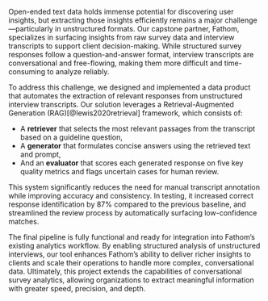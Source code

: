 Open-ended text data holds immense potential for discovering user insights, but extracting those insights efficiently remains a major challenge—particularly in unstructured formats. Our capstone partner, Fathom, specializes in surfacing insights from raw survey data and interview transcripts to support client decision-making. While structured survey responses follow a question-and-answer format, interview transcripts are conversational and free-flowing, making them more difficult and time-consuming to analyze reliably.

To address this challenge, we designed and implemented a data product that automates the extraction of relevant responses from unstructured interview transcripts. Our solution leverages a Retrieval-Augmented Generation (RAG)[@lewis2020retrieval] framework, which consists of:

- A **retriever** that selects the most relevant passages from the transcript based on a guideline question,
- A **generator** that formulates concise answers using the retrieved text and prompt,
- And an **evaluator** that scores each generated response on five key quality metrics and flags uncertain cases for human review.

This system significantly reduces the need for manual transcript annotation while improving accuracy and consistency. In testing, it increased correct response identification by 87% compared to the previous baseline, and streamlined the review process by automatically surfacing low-confidence matches.

The final pipeline is fully functional and ready for integration into Fathom’s existing analytics workflow. By enabling structured analysis of unstructured interviews, our tool enhances Fathom’s ability to deliver richer insights to clients and scale their operations to handle more complex, conversational data. Ultimately, this project extends the capabilities of conversational survey analytics, allowing organizations to extract meaningful information with greater speed, precision, and depth.
